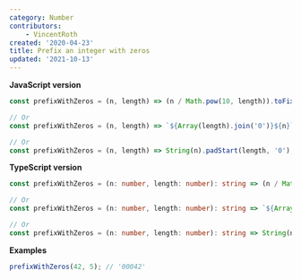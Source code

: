 ```yaml
---
category: Number
contributors:
    - VincentRoth
created: '2020-04-23'
title: Prefix an integer with zeros
updated: '2021-10-13'
---
```


**JavaScript version**

```js prefixWithZeros.js
const prefixWithZeros = (n, length) => (n / Math.pow(10, length)).toFixed(length).substr(2);

// Or
const prefixWithZeros = (n, length) => `${Array(length).join('0')}${n}`.slice(-length);

// Or
const prefixWithZeros = (n, length) => String(n).padStart(length, '0');
```

**TypeScript version**

```ts prefixWithZeros.ts
const prefixWithZeros = (n: number, length: number): string => (n / Math.pow(10, length)).toFixed(length).substr(2);

// Or
const prefixWithZeros = (n: number, length: number): string => `${Array(length).join('0')}${n}`.slice(-length);

// Or
const prefixWithZeros = (n: number, length: number): string => String(n).padStart(length, '0');
```

**Examples**

```js examples.js
prefixWithZeros(42, 5); // '00042'
```

